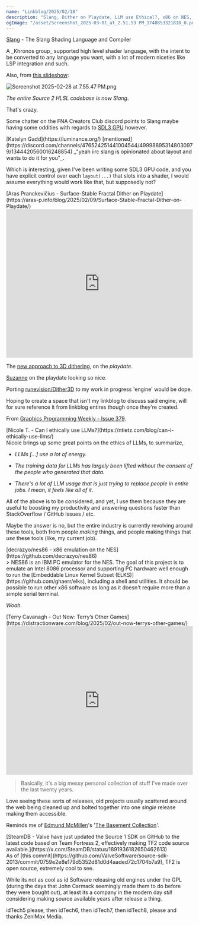 ```yaml
---
name: "Linkblog/2025/02/18"
description: "Slang, Dither on Playdate, LLM use Ethical?, x86 on NES, Terry Games, TF2 Open Source."
ogImage: "/asset/Screenshot_2025-03-01_at_2.51.53 PM_1740853321818_0.png"
---
```


[Slang](https://shader-slang.org/) - The Slang Shading Language and Compiler

<div class="ml-[calc(1*1rem)] mb-8">
A _Khronos group_ supported high level shader language, with the intent to be converted to any language you want, with a lot of modern niceties like LSP integration and such.

Also, from [this slideshow](https://members.khronos.org/document/dl/33712):

<Image src='/asset/Screenshot_2025-02-28_at_7.55.47 PM_1740785152169_0.png' alt='Screenshot 2025-02-28 at 7.55.47 PM.png' width={2046} height={674} />

_The entire Source 2 HLSL codebase is now Slang_.

That's crazy.

<div class="w-full h-4"></div>

Some chatter on the FNA Creators Club discord points to Slang maybe having some oddities with regards to [SDL3 GPU](https://wiki.libsdl.org/SDL3/CategoryGPU) however.

<div class="ml-[calc(2*1rem)] mb-8">
[Katelyn Gadd](https://luminance.org/) [mentioned](https://discord.com/channels/476524251441004544/499988953148030979/1344420560016248854) _"yeah iirc slang is opinionated about layout and wants to do it for you"_.

Which is interesting, given I've been writing some SDL3 GPU code, and you have explicit control over each `layout(...)` that slots into a shader, I would assume everything would work like that, but supposedly not?

</div>
</div>
[Aras Pranckevičius - Surface-Stable Fractal Dither on Playdate](https://aras-p.info/blog/2025/02/09/Surface-Stable-Fractal-Dither-on-Playdate/)

<div class="ml-[calc(1*1rem)] mb-8">
<iframe
    class="my-2"
    width="100%"
    height="400"
    src="https://www.youtube.com/embed/zhkAIKEHeV0"
    frameborder="0"
    allow="accelerometer; autoplay; clipboard-write; encrypted-media; gyroscope; picture-in-picture"
    allowfullscreen
></iframe>

The [new approach to 3D dithering](https://www.youtube.com/watch?v=EzjWBmhO_1E), on the _playdate_.

[Suzanne](https://en.wikipedia.org/wiki/Blender_(software)#Suzanne) on the playdate looking so nice.

Porting [runevision/Dither3D](https://github.com/runevision/Dither3D) to my work in progress 'engine' would be dope.

<div class="ml-[calc(2*1rem)] mb-8">
Hoping to create a space that isn't my linkblog to discuss said engine, will for sure reference it from linkblog entires though once they're created.

</div>
<div class="w-full h-4"></div>

From [Graphics Programming Weekly - Issue 379](https://www.jendrikillner.com/post/graphics-programming-weekly-issue-379/).

</div>
[Nicole T. - Can I ethically use LLMs?](https://ntietz.com/blog/can-i-ethically-use-llms/)

<div class="ml-[calc(1*1rem)] mb-8">
Nicole brings up some great points on the ethics of LLMs, to summarize,

- _LLMs [...] use a lot of energy._

- _The training data for LLMs has largely been lifted without the consent of the people who generated that data._

- _There's a lot of LLM usage that is just trying to replace people in entire jobs. I mean, it feels like all of it._

All of the above is to be considered, and yet, I use them because they are useful to boosting my productivity and answering questions faster than StackOverflow / GitHub issues / etc.

Maybe the answer is no, but the entire industry is currently revolving around these tools, both from people _making_ things, and people making things that _use_ these tools (like, my current job).

</div>
[decrazyo/nes86 - x86 emulation on the NES](https://github.com/decrazyo/nes86)

<div class="ml-[calc(1*1rem)] mb-8">
> NES86 is an IBM PC emulator for the NES.
The goal of this project is to emulate an Intel 8086 processor and supporting PC hardware well enough to run the [Embeddable Linux Kernel Subset (ELKS)](https://github.com/ghaerr/elks), including a shell and utilities. It should be possible to run other x86 software as long as it doesn't require more than a simple serial terminal.

_Woah._

</div>
[Terry Cavanagh - Out Now: Terry’s Other Games](https://distractionware.com/blog/2025/02/out-now-terrys-other-games/)

<div class="ml-[calc(1*1rem)] mb-8">
<iframe
    class="my-2"
    width="100%"
    height="400"
    src="https://www.youtube.com/embed/0qnv5XR-HlU"
    frameborder="0"
    allow="accelerometer; autoplay; clipboard-write; encrypted-media; gyroscope; picture-in-picture"
    allowfullscreen
></iframe>

> Basically, it's a big messy personal collection of stuff I've made over the last twenty years.

Love seeing these sorts of releases, old projects usually scattered around the web being cleaned up and bolted together into one _single_ release making them accessible.

Reminds me of [Edmund McMillen](https://en.wikipedia.org/wiki/Edmund_McMillen)'s '[The Basement Collection](https://store.steampowered.com/app/214790/The_Basement_Collection/)'.

</div>
[SteamDB - Valve have just updated the Source 1 SDK on GitHub to the latest code based on Team Fortress 2, effectively making TF2 code source available.](https://x.com/SteamDB/status/1891936182650462613)

<div class="ml-[calc(1*1rem)] mb-8">
As of [this commit](https://github.com/ValveSoftware/source-sdk-2013/commit/0759e2e8e179d5352d81d0d4aaded72c1704b7a9), TF2 is open source, extremely cool to see.

While its not as cool as id Software releasing old engines under the GPL (during the days that John Carmack seemingly made them to do before they were bought out), at least its a company in the modern day _still_ considering making source available years after release a thing.

<div class="ml-[calc(2*1rem)] mb-8">
idTech5 please, then idTech6, then idTech7, then idTech8, please and thanks ZeniMax Media.

</div>
</div>

